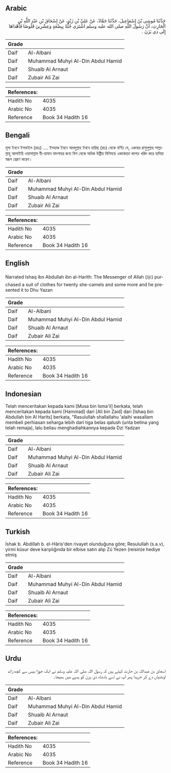 ## Arabic


<div dir="rtl" lang="ar" style={{fontSize:'larger',backgroundColor:'#f8f9fa',padding:20}}>
حَدَّثَنَا مُوسَى بْنُ إِسْمَاعِيلَ، حَدَّثَنَا حَمَّادٌ، عَنْ عَلِيِّ بْنِ زَيْدٍ، عَنْ إِسْحَاقَ بْنِ عَبْدِ اللَّهِ بْنِ الْحَارِثِ، أَنَّ رَسُولَ اللَّهِ صلى الله عليه وسلم اشْتَرَى حُلَّةً بِبِضْعَةٍ وَعِشْرِينَ قَلُوصًا فَأَهْدَاهَا إِلَى ذِي يَزَنَ ‏.‏
</div>
<div style={{backgroundColor:'#f8f9fa',padding:20, marginBottom: 10}}><table> <thead> <tr> <th>Grade</th> <th></th> </tr> </thead> <tbody> <tr><td>Daif</td><td>Al-Albani</td></tr><tr><td>Daif</td><td>Muhammad Muhyi Al-Din Abdul Hamid</td></tr><tr><td>Daif</td><td>Shuaib Al Arnaut</td></tr><tr><td>Daif</td><td>Zubair Ali Zai</td></tr></tbody></table><table> <thead> <tr> <th>References:</th> <th></th> </tr> </thead> <tbody><tr><td>Hadith No</td><td>4035</td></tr><tr><td>Arabic No</td><td>4035</td></tr><tr><td>Reference</td><td>Book 34 Hadith 16</td></tr></tbody></table></div>

## Bengali


<div dir="ltr" lang="bn" style={{fontSize:'larger',backgroundColor:'#f8f9fa',padding:20}}>
মূসা ইবনে ইসমাইল (রহঃ) .... ইসহাক ইবনে আবদুল্লাহ ইবনে হারিছ (রাঃ) থেকে বর্ণিত যে, একবার রাসুলুল্লাহ সাল্লাল্লাহু আলাইহি ওয়াসাল্লাম যী-য়াযান বাদশাহর জন্য বিশ থেকে অধিক উষ্ট্রীয় বিনিময়ে একজোড়া কাপড় খরিদ করে হাদিয়া স্বরূপ প্রেরণ করেন।
</div>
<div style={{backgroundColor:'#f8f9fa',padding:20, marginBottom: 10}}><table> <thead> <tr> <th>Grade</th> <th></th> </tr> </thead> <tbody> <tr><td>Daif</td><td>Al-Albani</td></tr><tr><td>Daif</td><td>Muhammad Muhyi Al-Din Abdul Hamid</td></tr><tr><td>Daif</td><td>Shuaib Al Arnaut</td></tr><tr><td>Daif</td><td>Zubair Ali Zai</td></tr></tbody></table><table> <thead> <tr> <th>References:</th> <th></th> </tr> </thead> <tbody><tr><td>Hadith No</td><td>4035</td></tr><tr><td>Arabic No</td><td>4035</td></tr><tr><td>Reference</td><td>Book 34 Hadith 16</td></tr></tbody></table></div>

## English


<div dir="ltr" lang="en" style={{fontSize:'larger',backgroundColor:'#f8f9fa',padding:20}}>
Narrated Ishaq ibn Abdullah ibn al-Harith: The Messenger of Allah (ﷺ) purchased a suit of clothes for twenty she-camels and some more and he presented it to Dhu Yazan
</div>
<div style={{backgroundColor:'#f8f9fa',padding:20, marginBottom: 10}}><table> <thead> <tr> <th>Grade</th> <th></th> </tr> </thead> <tbody> <tr><td>Daif</td><td>Al-Albani</td></tr><tr><td>Daif</td><td>Muhammad Muhyi Al-Din Abdul Hamid</td></tr><tr><td>Daif</td><td>Shuaib Al Arnaut</td></tr><tr><td>Daif</td><td>Zubair Ali Zai</td></tr></tbody></table><table> <thead> <tr> <th>References:</th> <th></th> </tr> </thead> <tbody><tr><td>Hadith No</td><td>4035</td></tr><tr><td>Arabic No</td><td>4035</td></tr><tr><td>Reference</td><td>Book 34 Hadith 16</td></tr></tbody></table></div>

## Indonesian


<div dir="ltr" lang="id" style={{fontSize:'larger',backgroundColor:'#f8f9fa',padding:20}}>
Telah menceritakan kepada kami [Musa bin Isma'il] berkata, telah menceritakan kepada kami [Hammad] dari [Ali bin Zaid] dari [Ishaq bin Abdullah bin Al Harits] berkata, "Rasulullah shallallahu 'alaihi wasallam membeli perhiasan seharga lebih dari tiga belas qalush (unta betina yang telah remaja), lalu beliau menghadiahkannya kepada Dzi Yadzan
</div>
<div style={{backgroundColor:'#f8f9fa',padding:20, marginBottom: 10}}><table> <thead> <tr> <th>Grade</th> <th></th> </tr> </thead> <tbody> <tr><td>Daif</td><td>Al-Albani</td></tr><tr><td>Daif</td><td>Muhammad Muhyi Al-Din Abdul Hamid</td></tr><tr><td>Daif</td><td>Shuaib Al Arnaut</td></tr><tr><td>Daif</td><td>Zubair Ali Zai</td></tr></tbody></table><table> <thead> <tr> <th>References:</th> <th></th> </tr> </thead> <tbody><tr><td>Hadith No</td><td>4035</td></tr><tr><td>Arabic No</td><td>4035</td></tr><tr><td>Reference</td><td>Book 34 Hadith 16</td></tr></tbody></table></div>

## Turkish


<div dir="ltr" lang="tr" style={{fontSize:'larger',backgroundColor:'#f8f9fa',padding:20}}>
İshak b. Abdillah b. el-Hâris'den rivayet olunduğuna göre; Resulullah (s.a.v), yirmi küsur deve karşılığında bir elbise satın alıp Zü Yezen (reisin)e hediye etmiş
</div>
<div style={{backgroundColor:'#f8f9fa',padding:20, marginBottom: 10}}><table> <thead> <tr> <th>Grade</th> <th></th> </tr> </thead> <tbody> <tr><td>Daif</td><td>Al-Albani</td></tr><tr><td>Daif</td><td>Muhammad Muhyi Al-Din Abdul Hamid</td></tr><tr><td>Daif</td><td>Shuaib Al Arnaut</td></tr><tr><td>Daif</td><td>Zubair Ali Zai</td></tr></tbody></table><table> <thead> <tr> <th>References:</th> <th></th> </tr> </thead> <tbody><tr><td>Hadith No</td><td>4035</td></tr><tr><td>Arabic No</td><td>4035</td></tr><tr><td>Reference</td><td>Book 34 Hadith 16</td></tr></tbody></table></div>

## Urdu


<div dir="rtl" lang="ur" style={{fontSize:'larger',backgroundColor:'#f8f9fa',padding:20}}>
اسحاق بن عبداللہ بن حارث کہتے ہیں کہ رسول اللہ صلی اللہ علیہ وسلم نے ایک جوڑا بیس سے کچھ زائد اونٹنیاں دے کر خریدا پھر آپ نے اسے بادشاہ ذی یزن کو ہدیے میں بھیجا۔
</div>
<div style={{backgroundColor:'#f8f9fa',padding:20, marginBottom: 10}}><table> <thead> <tr> <th>Grade</th> <th></th> </tr> </thead> <tbody> <tr><td>Daif</td><td>Al-Albani</td></tr><tr><td>Daif</td><td>Muhammad Muhyi Al-Din Abdul Hamid</td></tr><tr><td>Daif</td><td>Shuaib Al Arnaut</td></tr><tr><td>Daif</td><td>Zubair Ali Zai</td></tr></tbody></table><table> <thead> <tr> <th>References:</th> <th></th> </tr> </thead> <tbody><tr><td>Hadith No</td><td>4035</td></tr><tr><td>Arabic No</td><td>4035</td></tr><tr><td>Reference</td><td>Book 34 Hadith 16</td></tr></tbody></table></div>